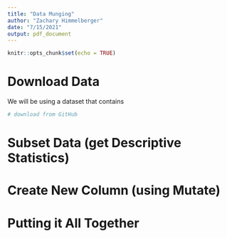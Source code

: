 ```yaml
---
title: "Data Munging"
author: "Zachary Himmelberger"
date: "7/15/2021"
output: pdf_document
---
```


```r
knitr::opts_chunk$set(echo = TRUE)
```

# Download Data

We will be using a dataset that contains 

```r
# download from GitHub
```


# Subset Data (get Descriptive Statistics)

# Create New Column (using Mutate)

# Putting it All Together


